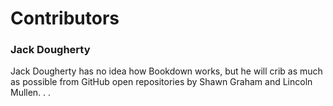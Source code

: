 # Contributors {-}

### Jack Dougherty ### {-}

Jack Dougherty has no idea how Bookdown works, but he will crib as much as possible from GitHub open repositories by Shawn Graham and Lincoln Mullen. . .
